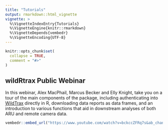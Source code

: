 ```yaml
---
title: "Tutorials"
output: rmarkdown::html_vignette
vignette: >
  %\VignetteIndexEntry{Tutorials}
  %\VignetteEngine{knitr::rmarkdown}
  %\VignetteDepends{vembedr}
  %\VignetteEncoding{UTF-8}
---
```


```r

knitr::opts_chunk$set(
  collapse = TRUE,
  comment = "#>"
)

```

## wildRtrax Public Webinar

In this webinar, Alex MacPhail, Marcus Becker and Elly Knight, take you on a tour of the main components of the package, including authenticating into [WildTrax](https://www.wildtrax.ca) directly in R, downloading data reports as data frames, and an introduction to various functions that aid in downstream analyses of both ARU and remote camera data.

```r
vembedr::embed_url("https://www.youtube.com/watch?v=bckccZFRq7s&ab_channel=-abmicoms")

```



